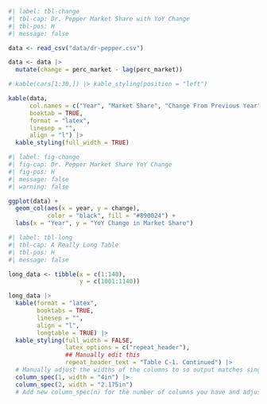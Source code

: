 
\chapter{YOUR FIRST APPENDIX}

\realSingleSpace
```r
#| label: tbl-change
#| tbl-cap: Dr. Pepper Market Share with YoY Change
#| tbl-pos: H
#| message: false

data <- read_csv("data/dr-pepper.csv")

data <- data |>
  mutate(change = perc_market - lag(perc_market))

# kable(cars[1:30,]) |> kable_styling(position = "left") 

kable(data,
      col.names = c("Year", "Market Share", "Change From Previous Year"),
      booktab = TRUE,
      format = "latex",
      linesep = "",
      align = "l") |> 
  kable_styling(full_width = TRUE) 
```
\doublespacing

\chapter{YOUR SECOND APPENDIX}

```r
#| label: fig-change
#| fig-cap: Dr. Pepper Market Share YoY Change
#| fig-pos: H
#| message: false
#| warning: false

ggplot(data) +
  geom_col(aes(x = year, y = change),
           color = "black", fill = "#890024") +
  labs(x = "Year", y = "YoY Change in Market Share")
```

\chapter{A MULTIPAGE TABLE}

```r
#| label: tbl-long
#| tbl-cap: A Really Long Table
#| tbl-pos: H
#| message: false

long_data <- tibble(x = c(1:140),
                    y = c(1001:1140))

long_data |>
  kable(format = "latex",
        booktabs = TRUE,
        linesep = "",
        align = "l",
        longtable = TRUE) |>
  kable_styling(full_width = FALSE,
                latex_options = c("repeat_header"),
                ## Manually edit this
                repeat_header_text = "Table C-1. Continued") |>
  # Manually adjust the widths of the columns to so output matches single page tables with full_width = TRUE
  column_spec(1, width = "4in") |>
  column_spec(2, width = "2.175in")
  # Add new column_spec(n) for the number of columns you have and adjust widths manually to match other tables

```

